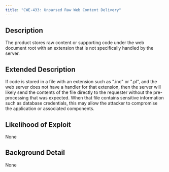 ```yaml
---
title: "CWE-433: Unparsed Raw Web Content Delivery"
---
```


## Description
The product stores raw content or supporting code under the web document root with an extension that is not specifically handled by the server.

## Extended Description
If code is stored in a file with an extension such as ".inc" or ".pl", and the web server does not have a handler for that extension, then the server will likely send the contents of the file directly to the requester without the pre-processing that was expected. When that file contains sensitive information such as database credentials, this may allow the attacker to compromise the application or associated components.

## Likelihood of Exploit
None

## Background Detail
None
        